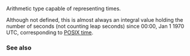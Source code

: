 {{cpp/title|time_t}}
{{cpp/chrono/c/navbar}}
{{ddcl|header=ctime|1=
typedef /* unspecified */ time_t;
}}
Arithmetic type capable of representing times.

Although not defined, this is almost always an integral value holding the number of seconds (not counting leap seconds) since 00:00, Jan 1 1970 UTC, corresponding to [[enwiki:Unix_time|POSIX time]].

===See also===
{{dsc begin}}
{{dsc inc|cpp/chrono/c/dsc time}}
{{dsc inc|cpp/chrono/c/dsc localtime}}
{{dsc inc|cpp/chrono/c/dsc gmtime}}
{{dsc inc|cpp/chrono/system_clock/dsc to_time_t}}
{{dsc see c|c/chrono/time_t}}
{{dsc end}}

{{langlinks|de|es|fr|it|ja|pt|ru|zh}}